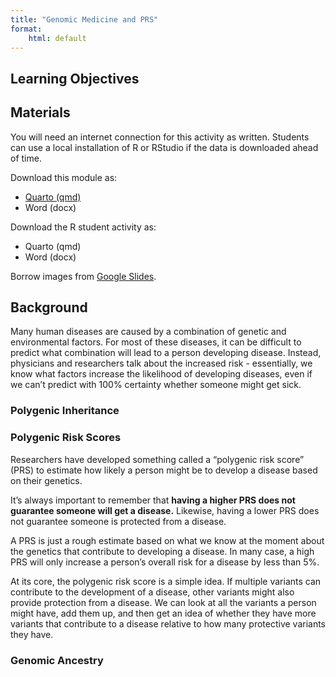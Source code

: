 ```yaml
---
title: "Genomic Medicine and PRS"
format:
    html: default
---
```


## Learning Objectives

## Materials

You will need an internet connection for this activity as written. Students can use a local installation of R or RStudio if the data is downloaded ahead of time.

Download this module as:

-   [Quarto (qmd)](https://github.com/fhdsl/GEMs/blob/main/module/family_markers.qmd)
-   Word (docx)

Download the R student activity as:

-   Quarto (qmd)
-   Word (docx)

Borrow images from [Google Slides](https://docs.google.com/presentation/d/1fy3FwkSLETnRUdf8huddq2n4qcb6eOyzwVg05dbudII/edit?usp=sharing).

## Background

Many human diseases are caused by a combination of genetic and environmental factors. For most of these diseases, it can be difficult to predict what combination will lead to a person developing disease. Instead, physicians and researchers talk about the increased risk - essentially, we know what factors increase the likelihood of developing diseases, even if we can't predict with 100% certainty whether someone might get sick. 

### Polygenic Inheritance



### Polygenic Risk Scores
Researchers have developed something called a “polygenic risk score” (PRS) to estimate how likely a person might be to develop a disease based on their genetics.

::: reflection
It’s always important to remember that **having a higher PRS does not guarantee someone will get a disease.**  Likewise, having a lower PRS does not guarantee someone is protected from a disease. 

A PRS is just a rough estimate based on what we know at the moment about the genetics that contribute to developing a disease. In many case, a high PRS will only increase a person's overall risk for a disease by less than 5%.
:::

At its core, the polygenic risk score is a simple idea. If multiple variants can contribute to the development of a disease, other variants might also provide protection from a disease. We can look at all the variants a person might have, add them up, and then get an idea of whether they have more variants that contribute to a disease relative to how many protective variants they have.

### Genomic Ancestry
